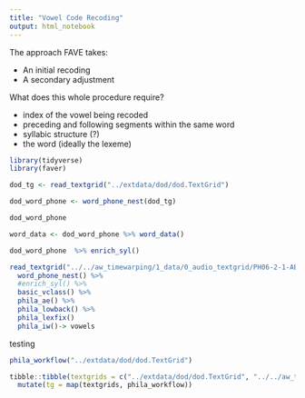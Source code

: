 ```yaml
---
title: "Vowel Code Recoding"
output: html_notebook
---
```


The approach FAVE takes:

- An initial recoding
- A secondary adjustment

What does this whole procedure require?

- index of the vowel being recoded
- preceding and following segments within the same word
- syllabic structure (?)
- the word (ideally the lexeme)


```r
library(tidyverse)
library(faver)
```


```r
dod_tg <- read_textgrid("../extdata/dod/dod.TextGrid")
```

```r
dod_word_phone <- word_phone_nest(dod_tg)
```
```r
dod_word_phone
```
```r
word_data <- dod_word_phone %>% word_data()
```

```r
dod_word_phone  %>% enrich_syl()

```

```r
read_textgrid("../../aw_timewarping/1_data/0_audio_textgrid/PH06-2-1-AB-Jean.TextGrid") %>%
  word_phone_nest() %>%
  #enrich_syl() %>%
  basic_vclass() %>% 
  phila_ae() %>%
  phila_lowback() %>%
  phila_lexfix()
  phila_iw()-> vowels
```


testing

```r
phila_workflow("../extdata/dod/dod.TextGrid")
```

```r
tibble::tibble(textgrids = c("../extdata/dod/dod.TextGrid", "../../aw_timewarping/1_data/0_audio_textgrid/PH06-2-1-AB-Jean.TextGrid"))%>%
  mutate(tg = map(textgrids, phila_workflow))
```



